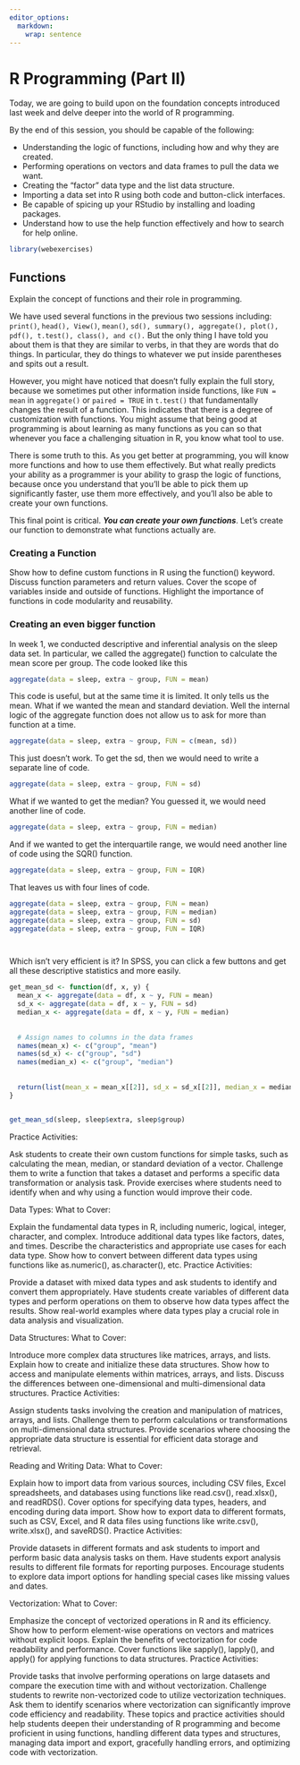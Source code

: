 ```yaml
---
editor_options: 
  markdown: 
    wrap: sentence
---
```


# **R Programming (Part II)** {#programming2}

Today, we are going to build upon on the foundation concepts introduced last week and delve deeper into the world of R programming.

By the end of this session, you should be capable of the following:

-   Understanding the logic of functions, including how and why they are created.
-   Performing operations on vectors and data frames to pull the data we want.
-   Creating the "factor" data type and the list data structure.
-   Importing a data set into R using both code and button-click interfaces.
-   Be capable of spicing up your RStudio by installing and loading packages.\
-   Understand how to use the help function effectively and how to search for help online.

```r

library(webexercises)

```

## Functions

Explain the concept of functions and their role in programming.

We have used several functions in the previous two sessions including: `print()`, `head(), View()`, `mean()`, `sd(), summary(), aggregate(), plot(), pdf(), t.test(), class(), and c().` But the only thing I have told you about them is that they are similar to verbs, in that they are words that do things.
In particular, they do things to whatever we put inside parentheses and spits out a result.

However, you might have noticed that doesn't fully explain the full story, because we sometimes put other information inside functions, like `FUN = mean` in `aggregate()` or `paired = TRUE` in `t.test()` that fundamentally changes the result of a function.
This indicates that there is a degree of customization with functions.
You might assume that being good at programming is about learning as many functions as you can so that whenever you face a challenging situation in R, you know what tool to use.

There is some truth to this.
As you get better at programming, you will know more functions and how to use them effectively.
But what really predicts your ability as a programmer is your ability to grasp the logic of functions, because once you understand that you'll be able to pick them up significantly faster, use them more effectively, and you'll also be able to create your own functions.

This final point is critical.
***You can create your own functions***.
Let's create our function to demonstrate what functions actually are.

### Creating a Function

Show how to define custom functions in R using the function() keyword.
Discuss function parameters and return values.
Cover the scope of variables inside and outside of functions.
Highlight the importance of functions in code modularity and reusability.


### Creating an even bigger function

In week 1, we conducted descriptive and inferential analysis on the sleep data set. In particular, we called the aggregate() function to calculate the mean score per group. The code looked like this

```r

aggregate(data = sleep, extra ~ group, FUN = mean)

```
This code is useful, but at the same time it is limited. It only tells us the mean. What if we wanted the mean and standard deviation. Well the internal logic of the aggregate function does not allow us to ask for more than function at a time. 

```r

aggregate(data = sleep, extra ~ group, FUN = c(mean, sd))


```

This just doesn't work. To get the sd, then we would need to write a separate line of code. 

```r

aggregate(data = sleep, extra ~ group, FUN = sd)


```
What if we wanted to get the median? You guessed it, we would need another line of code. 

```r

aggregate(data = sleep, extra ~ group, FUN = median)


```
And if we wanted to get the interquartile range, we would need another line of code using the SQR() function. 


```r

aggregate(data = sleep, extra ~ group, FUN = IQR)

```


That leaves us with four lines of code. 

```r

aggregate(data = sleep, extra ~ group, FUN = mean)
aggregate(data = sleep, extra ~ group, FUN = median)
aggregate(data = sleep, extra ~ group, FUN = sd)
aggregate(data = sleep, extra ~ group, FUN = IQR)




```

Which isn't very efficient is it? In SPSS, you can click a few buttons and get all these descriptive statistics and more easily. 


```r
get_mean_sd <- function(df, x, y) {
  mean_x <- aggregate(data = df, x ~ y, FUN = mean)
  sd_x <- aggregate(data = df, x ~ y, FUN = sd)
  median_x <- aggregate(data = df, x ~ y, FUN = median)
  
  
  # Assign names to columns in the data frames
  names(mean_x) <- c("group", "mean")
  names(sd_x) <- c("group", "sd")
  names(median_x) <- c("group", "median")
  
  
  return(list(mean_x = mean_x[[2]], sd_x = sd_x[[2]], median_x = median_x[[2]]))
}


get_mean_sd(sleep, sleep$extra, sleep$group)
```


Practice Activities:

Ask students to create their own custom functions for simple tasks, such as calculating the mean, median, or standard deviation of a vector.
Challenge them to write a function that takes a dataset and performs a specific data transformation or analysis task.
Provide exercises where students need to identify when and why using a function would improve their code.

Data Types: What to Cover:

Explain the fundamental data types in R, including numeric, logical, integer, character, and complex.
Introduce additional data types like factors, dates, and times.
Describe the characteristics and appropriate use cases for each data type.
Show how to convert between different data types using functions like as.numeric(), as.character(), etc.
Practice Activities:

Provide a dataset with mixed data types and ask students to identify and convert them appropriately.
Have students create variables of different data types and perform operations on them to observe how data types affect the results.
Show real-world examples where data types play a crucial role in data analysis and visualization.

Data Structures: What to Cover:

Introduce more complex data structures like matrices, arrays, and lists.
Explain how to create and initialize these data structures.
Show how to access and manipulate elements within matrices, arrays, and lists.
Discuss the differences between one-dimensional and multi-dimensional data structures.
Practice Activities:

Assign students tasks involving the creation and manipulation of matrices, arrays, and lists.
Challenge them to perform calculations or transformations on multi-dimensional data structures.
Provide scenarios where choosing the appropriate data structure is essential for efficient data storage and retrieval.

Reading and Writing Data: What to Cover:

Explain how to import data from various sources, including CSV files, Excel spreadsheets, and databases using functions like read.csv(), read.xlsx(), and readRDS().
Cover options for specifying data types, headers, and encoding during data import.
Show how to export data to different formats, such as CSV, Excel, and R data files using functions like write.csv(), write.xlsx(), and saveRDS().
Practice Activities:

Provide datasets in different formats and ask students to import and perform basic data analysis tasks on them.
Have students export analysis results to different file formats for reporting purposes.
Encourage students to explore data import options for handling special cases like missing values and dates.

Vectorization: What to Cover:

Emphasize the concept of vectorized operations in R and its efficiency.
Show how to perform element-wise operations on vectors and matrices without explicit loops.
Explain the benefits of vectorization for code readability and performance.
Cover functions like sapply(), lapply(), and apply() for applying functions to data structures.
Practice Activities:

Provide tasks that involve performing operations on large datasets and compare the execution time with and without vectorization.
Challenge students to rewrite non-vectorized code to utilize vectorization techniques.
Ask them to identify scenarios where vectorization can significantly improve code efficiency and readability.
These topics and practice activities should help students deepen their understanding of R programming and become proficient in using functions, handling different data types and structures, managing data import and export, gracefully handling errors, and optimizing code with vectorization.
